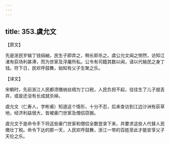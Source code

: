 ```yaml
---
---
---
```

title: 353.虞允文
---



【原文】

先是浙民岁输丁钱绢紬，民生子即弃之，稍长即杀之。虞公允文闻之恻然，访知江渚有荻场利甚溥，而为世家及浮屠所私。公令有司籍其数以闻，请以代输民之身丁钱。符下日，民欢呼鼓舞，始知有父子生聚之乐。

【译文】

宋朝时，先前浙江人民都须缴纳丝绸为丁口税，人民负担不起，往往生了儿子就丢弃，或是还没有长成就杀掉。

虞允文（仁寿人，字彬甫）知道这个情形，十分不忍，后来查访到江边沙洲有荻草地，经济利益很大，皆被豪门世家及僧侣窃据。

虞允文于是命令手下将这些豪门世家和僧侣全数登录下来，并要求这些人代替人民缴壮丁税。命令下达的那一天，人民欢呼鼓舞，浙江一带的百姓至此才能安享父子天伦之乐。